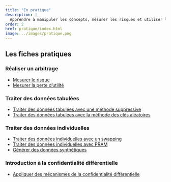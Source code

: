 ```yaml
---
title: "En pratique"
description: |
  Apprendre à manipuler les concepts, mesurer les risques et utiliser les méthodes.
order: 2
href: pratique/index.html
image: ../images/pratique.png
---
```


## Les fiches pratiques

### Réaliser un arbitrage

- [Mesurer le risque](fiches/mesurer-risque.qmd)
- [Mesurer la perte d'utilité](fiches/mesurer-utilite.qmd)

### Traiter des données tabulées

- [Traiter des données tabulées avec une méthode suppressive](fiches/proteger-tableaux-suppressif.qmd)
- [Traiter des données tabulées avec la méthode des clés aléatoires](fiches/proteger-tableaux-cellkey.qmd)

### Traiter des données individuelles

- [Traiter des données individuelles avec un swapping](fiches/proteger-micro-swapping.qmd)
- [Traiter des données individuelles avec PRAM](fiches/proteger-micro-pram.qmd)
- [Générer des données synthétiques](fiches/generer-synth.qmd)

### Introduction à la confidentialité différentielle

- [Appliquer des mécanismes de la confidentialité différentielle](fiches/confidentialite-differentielle.qmd)

